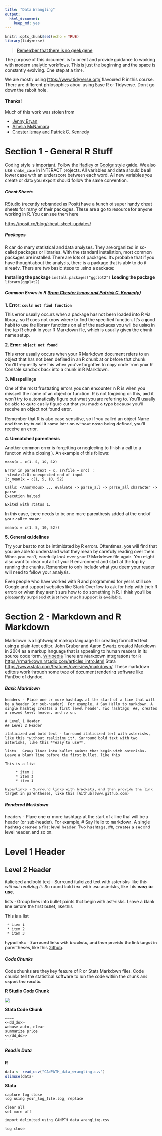 ```yaml
---
title: "Data Wrangling"
output:
  html_document:
    keep_md: yes
---
```


```r
knitr::opts_chunk$set(echo = TRUE)
library(tidyverse)
```

> [Remember that there is no geek gene](http://journals.plos.org/ploscompbiol/article?id=10.1371/journal.pcbi.1006023)

The purpose of this document is to orient and provide guidance to working with modern analytic workflows. This is just the beginning and the space is constantly evolving. One step at a time. 

We are mostly using [https://www.tidyverse.org/](Tidyverse) flavoured R in this course. There are different philosophies about using Base R or Tidyverse. Don't go down the rabbit hole. 

#### Thanks!

Much of this work was stolen from

- [Jenny Bryan](https://twitter.com/JennyBryan)
- [Amelia McNamara](https://twitter.com/AmeliaMN)
- [Chester Ismay and Patrick C. Kennedy](https://ismayc.github.io/rbasics-book/index.html)

# Section 1 - General R Stuff

Coding style is important. Follow the [Hadley](http://adv-r.had.co.nz/Style.html) or [Goolge](https://google.github.io/styleguide/Rguide.xml) style guide. We also use `snake_case` in INTERACT projects. All variables and data should be all lower case with an underscore between each word. All new variables you create or data you export should follow the same convention. 

##### Cheat Sheets

RStudio (recently rebranded as Posit) have a bunch of super handy cheat sheets for many of their packages. These are a go to resource for anyone working in R. You can see them here

[https://posit.co/blog/cheat-sheet-updates/](https://posit.co/blog/cheat-sheet-updates)

##### Packages

R can do many statistical and data analyses. They are organized in so-called packages or libraries. With the standard installation, most common packages are installed. There are lots of packages. It’s probable that if you have thought about the analysis, there is a package that is able to do it already. There are two basic steps to using a package:

**Installing the package**
`install.packages("ggplot2")`
**Loading the package**
`library(ggplot2)`

##### Common Errors in R ([from Chester Ismay and Patrick C. Kennedy](https://ismayc.github.io/rbasics-book/index.html))

**1. Error: `could not find function`**

This error usually occurs when a package has not been loaded into R via library, so R does not know where to find the specified function. It’s a good habit to use the library functions on all of the packages you will be using in the top R chunk in your R Markdown file, which is usually given the chunk name setup.  

**2. Error: `object not found`**

This error usually occurs when your R Markdown document refers to an object that has not been defined in an R chunk at or before that chunk. You’ll frequently see this when you’ve forgotten to copy code from your R Console sandbox back into a chunk in R Markdown.  

**3. Misspellings**

One of the most frustrating errors you can encounter in R is when you misspell the name of an object or function. R is not forgiving on this, and it won’t try to automatically figure out what you are referring to. You’ll usually be able to quite easily figure out that you made a typo because you’ll receive an object not found error.

Remember that R is also case-sensitive, so if you called an object Name and then try to call it name later on without name being defined, you’ll receive an error.

**4. Unmatched parenthesis**

Another common error is forgetting or neglecting to finish a call to a function with a closing ). An example of this follows:

`mean(x = c(1, 5, 10, 52)`  

```
Error in parse(text = x, srcfile = src) :
 <text>:2:0: unexpected end of input
1: mean(x = c(1, 5, 10, 52)
  ^
Calls: <Anonymous> ... evaluate -> parse_all -> parse_all.character -> parse
Execution halted

Exited with status 1.
```

In this case, there needs to be one more parenthesis added at the end of your call to mean:

`mean(x = c(1, 5, 10, 52))`

**5. General guidelines**

Try your best to not be intimidated by R errors. Oftentimes, you will find that you are able to understand what they mean by carefully reading over them. When you can’t, carefully look over your R Markdown file again. You might also want to clear out all of your R environment and start at the top by running the chunks. Remember to only include what you deem your reader will need to follow your analysis.

Even people who have worked with R and programmed for years still use Google and support websites like Stack Overflow to ask for help with their R errors or when they aren’t sure how to do something in R. I think you’ll be pleasantly surprised at just how much support is available.

# Section 2 - Markdown and R Markdown

Markdown is a lightweight markup language for creating formatted text using a plain-text editor. John Gruber and Aaron Swartz created Markdown in 2004 as a markup language that is appealing to human readers in its source code form. [Wikipedia](https://en.wikipedia.org/wiki/Markdown) There are Markdown integrations for R [https://rmarkdown.rstudio.com/articles_intro.html](RMarkdown) Stata [https://www.stata.com/features/overview/markdown/](Stata Markdown). These markdown editors work through some type of document rendering software like PanDoc of dyndoc. 

##### Basic Markdown

```{}
headers - Place one or more hashtags at the start of a line that will be a header (or sub-header). For example, # Say Hello to markdown. A single hashtag creates a first level header. Two hashtags, ##, creates a second level header, and so on.

# Level 1 Header
## Level 2 Header

italicized and bold text - Surround italicized text with asterisks, like this *without realizing it*. Surround bold text with two asterisks, like this **easy to use**.

lists - Group lines into bullet points that begin with asterisks. Leave a blank line before the first bullet, like this

This is a list

     * item 1
     * item 2
     * item 3

hyperlinks - Surround links with brackets, and then provide the link target in parentheses, like this [Github](www.github.com).
```

##### Rendered Markdown

headers - Place one or more hashtags at the start of a line that will be a header (or sub-header). For example, # Say Hello to markdown. A single hashtag creates a first level header. Two hashtags, ##, creates a second level header, and so on.

# Level 1 Header
## Level 2 Header

italicized and bold text - Surround italicized text with asterisks, like this *without realizing it*. Surround bold text with two asterisks, like this **easy to use**.

lists - Group lines into bullet points that begin with asterisks. Leave a blank line before the first bullet, like this

This is a list

     * item 1
     * item 2
     * item 3

hyperlinks - Surround links with brackets, and then provide the link target in parentheses, like this [Github](www.github.com).

##### Code Chunks

Code chunks are they key feature of R or Stata Markdown files. Code chunks tell the statistical software to run the code within the chunk and export the results. 

__R Studio Code Chunk__

![](image1.png)

__Stata Code Chunk__

```{}
~~~~
<<dd_do>>
webuse auto, clear
summarize price
<</dd_do>>
~~~~
```

##### Read in Data

__R__

```r
data <- read_csv("CANPATH_data_wrangling.csv")
glimpse(data)
```

__Stata__

```{}
capture log close
log using your_log_file.log, replace

clear all
set more off

import delimited using CANPTH_data_wrangling.csv

log close 
```



